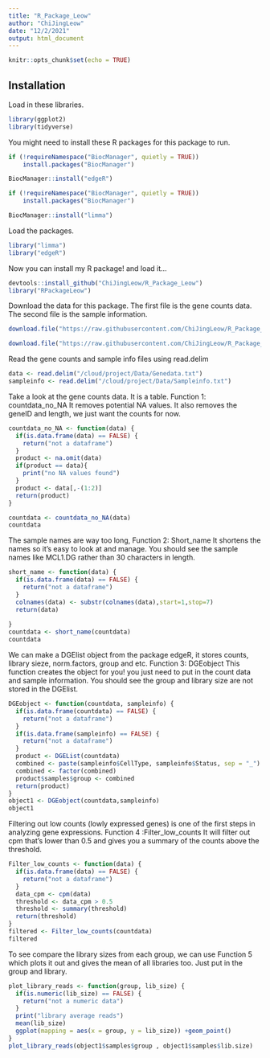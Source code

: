 ```yaml
---
title: "R_Package_Leow"
author: "ChiJingLeow"
date: "12/2/2021"
output: html_document
---
```


```r
knitr::opts_chunk$set(echo = TRUE)
```

## Installation

Load in these libraries.
```r
library(ggplot2)
library(tidyverse)
```

You might need to install these R packages for this package to run. 
```r
if (!requireNamespace("BiocManager", quietly = TRUE))
    install.packages("BiocManager")

BiocManager::install("edgeR")

if (!requireNamespace("BiocManager", quietly = TRUE))
    install.packages("BiocManager")

BiocManager::install("limma")
```

Load the packages.
```r
library("limma")
library("edgeR")
```

Now you can install my R package!
and load it...
```r
devtools::install_github("ChiJingLeow/R_Package_Leow")
library("RPackageLeow")
```

Download the data for this package. 
The first file is the gene counts data.
The second file is the sample information.
```r
download.file("https://raw.githubusercontent.com/ChiJingLeow/R_Package_Leow/master/Data/GSE60450_LactationGenewiseCounts.txt", destfile = "/cloud/project/Data/Genedata.txt")

download.file("https://raw.githubusercontent.com/ChiJingLeow/R_Package_Leow/master/Data/SampleInfo_Corrected.txt", destfile = "/cloud/project/Data/Sampleinfo.txt")
```

Read the gene counts and sample info files using read.delim
```r
data <- read.delim("/cloud/project/Data/Genedata.txt")
sampleinfo <- read.delim("/cloud/project/Data/Sampleinfo.txt")
```

Take a look at the gene counts data. It is a table. 
Function 1: countdata_no_NA
It removes potential NA values. It also removes the geneID and length, we just want the counts for now.
```r
countdata_no_NA <- function(data) {
  if(is.data.frame(data) == FALSE) {
    return("not a dataframe")
  }
  product <- na.omit(data)
  if(product == data){
    print("no NA values found")
  }
  product <- data[,-(1:2)]
  return(product)
}

countdata <- countdata_no_NA(data)
countdata
```

The sample names are way too long,
Function 2: Short_name
It shortens the names so it's easy to look at and manage. 
You should see the sample names like MCL1.DG rather than 30 characters in length.
```r
short_name <- function(data) {
  if(is.data.frame(data) == FALSE) {
    return("not a dataframe")
  }
  colnames(data) <- substr(colnames(data),start=1,stop=7)
  return(data)
  
}
countdata <- short_name(countdata)
countdata
```

We can make a DGElist object from the package edgeR, it stores counts, library sieze, norm.factors, group and etc. 
Function 3: DGEobject
This function creates the object for you! you just need to put in the count data and sample information.
You should see the group and library size are not stored in the DGElist.
```r
DGEobject <- function(countdata, sampleinfo) {
  if(is.data.frame(countdata) == FALSE) {
    return("not a dataframe")
  }
  if(is.data.frame(sampleinfo) == FALSE) {
    return("not a dataframe")
  }
  product <- DGEList(countdata)
  combined <- paste(sampleinfo$CellType, sampleinfo$Status, sep = "_")
  combined <- factor(combined) 
  product$samples$group <- combined
  return(product)
}
object1 <- DGEobject(countdata,sampleinfo)
object1
```

Filtering out low counts (lowly expressed genes) is one of the first steps in analyzing gene expressions. 
Function 4 :Filter_low_counts
It will filter out cpm that's lower than 0.5 and gives you a summary of the counts above the threshold.
```r
Filter_low_counts <- function(data) {
  if(is.data.frame(data) == FALSE) {
    return("not a dataframe")
  }
  data_cpm <- cpm(data)
  threshold <- data_cpm > 0.5
  threshold <- summary(threshold)
  return(threshold)
}
filtered <- Filter_low_counts(countdata)
filtered
```

To see compare the library sizes from each group, we can use 
Function 5 which plots it out and gives the mean of all libraries too. 
Just put in the group and library.
```r
plot_library_reads <- function(group, lib_size) {
  if(is.numeric(lib_size) == FALSE) {
    return("not a numeric data")
  }
  print("library average reads")
  mean(lib_size)
  ggplot(mapping = aes(x = group, y = lib_size)) +geom_point()
}
plot_library_reads(object1$samples$group , object1$samples$lib.size)
```
